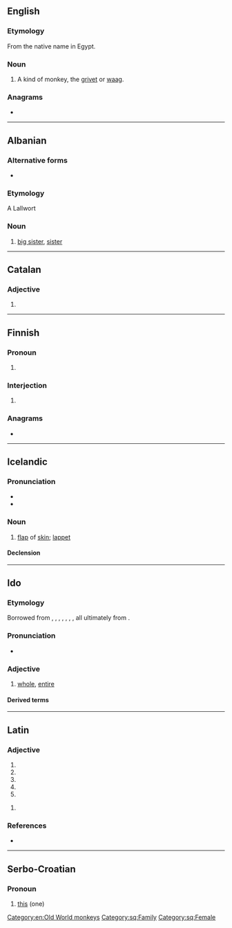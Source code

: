 {{also|Tóta}}
==English==

===Etymology===
From the native name in Egypt.

===Noun===
{{en-noun}}

# A kind of monkey, the [[grivet]] or [[waag]].

{{Webster 1913}}

===Anagrams===
* {{anagrams|en|atto-|to a T|toat}}

[[Category:en:Old World monkeys]]

----

==Albanian==

===Alternative forms===
* {{alter|sq|totë}}

===Etymology===
A Lallwort

===Noun===
{{head|sq|noun}}

# [[big sister]], [[sister]]

[[Category:sq:Family]]
[[Category:sq:Female]]

----

==Catalan==

===Adjective===
{{head|ca|adjective form|g=f-s}}

# {{inflection of|tot||f|s|lang=ca}}

----

==Finnish==

===Pronoun===
{{head|fi|pronoun form}}

# {{lb|fi|colloquial}} {{fi-form of|toi|case=partitive|pl=singular}}

===Interjection===
{{fi-int|tota}}

# {{lb|fi|colloquial}} {{n-g|space [[filler]] or [[pause]] during conversation}}
#: {{syn|fi|tuota|öö}}

===Anagrams===
* {{anagrams|fi|atto-|otat|taot}}

----

==Icelandic==

===Pronunciation===
* {{IPA|/ˈtʰɔːta/|lang=is}}
* {{rhymes|ɔːta|lang=is}}

===Noun===
{{is-noun|f|totu|totur}}

# [[flap]] of [[skin]]; [[lappet]]
#: {{syn|is|sepi}}

====Declension====
{{is-decl-noun-f-w1|t|o|t|n=?}}

----

==Ido==

===Etymology===
Borrowed from {{bor|io|en|total}}, {{bor|io|fr|total}}, {{bor|io|de|total}}, {{bor|io|es|total}}, {{bor|io|pt|total}}, {{bor|io|it|totale}}, {{bor|io|ru|тотальный}}, all ultimately from {{der|io|la|totalis}}.

===Pronunciation===
* {{IPA|/ˈto.ta/|lang=io}}

===Adjective===
{{io-adj}}

# [[whole]], [[entire]]

====Derived terms====
{{der2
|{{l|io|tote|pos=adv|t=entirely, perfectly, thoroughly}}
|{{l|io|totala|pos=a|t=total}}
|{{l|io|totale|pos=adv|t=totally}}
|{{l|io|entote|pos=adv|t=ensemble, altogether, on the whole, in all, in a body, bodily, overall}}
|lang=io}}

----

==Latin==

===Adjective===
{{la-adj-form|tōta}}

# {{inflection of|tōtus||nom|f|s|lang=la}}
# {{inflection of|tōtus||nom|n|p|lang=la}}
# {{inflection of|tōtus||acc|n|p|lang=la}}
# {{inflection of|tōtus||voc|f|s|lang=la}}
# {{inflection of|tōtus||voc|n|p|lang=la}}

{{la-adj-form|tōtā}}

# {{inflection of|tōtus||abl|f|s|lang=la}}

===References===
* {{R:du Cange}}

----

==Serbo-Croatian==
{{rfc|sh|Non-lemma form}}

===Pronoun===
{{sh-pronoun}}

# {{lb|sh|Kajkavian}} [[this]] (one)
#: {{syn|sh|ta}}